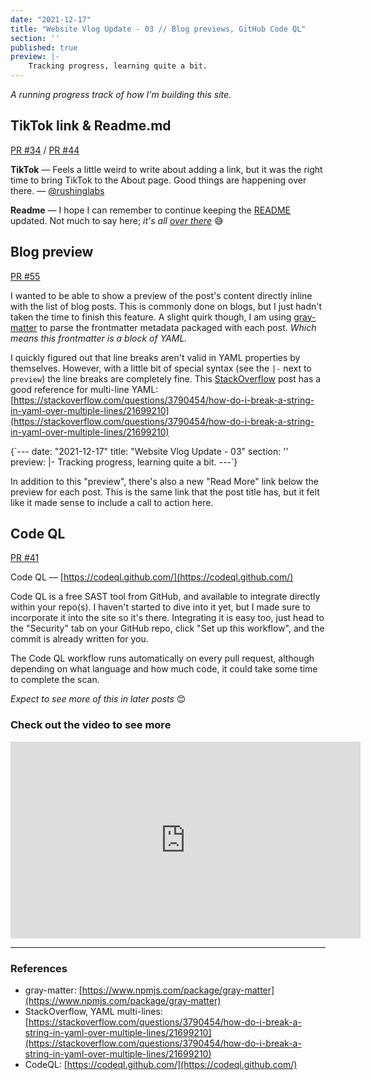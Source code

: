```yaml
---
date: "2021-12-17"
title: "Website Vlog Update - 03 // Blog previews, GitHub Code QL"
section: ''
published: true
preview: |-
    Tracking progress, learning quite a bit.
---
```


_A running progress track of how I'm building this site._

## TikTok link & Readme.md

[PR #34](https://github.com/meddlin/rushinglabs-blog-nextjs/pull/34) / [PR #44](https://github.com/meddlin/rushinglabs-blog-nextjs/pull/44)

**TikTok** &mdash; Feels a little weird to write about adding a link, but it was the right time to bring TikTok to 
the About page. Good things are happening over there. &mdash; [@rushinglabs](https://www.tiktok.com/@rushinglabs?lang=en)

**Readme** &mdash; I hope I can remember to continue keeping the [README](https://github.com/meddlin/rushinglabs-blog-nextjs#readme) 
updated. Not much to say here; _it's all [over there](https://github.com/meddlin/rushinglabs-blog-nextjs#readme)_ 😅

<CenteredImage 
    srcUrl="https://meddlin-web.s3.us-east-2.amazonaws.com/2021-12_site-vlog-03/screenshot_tiktok-icon.png"
    height="175"
    width="674"
    alt="social icons with TikTok circled"
    caption="Check the About page!"
/>

## Blog preview

[PR #55](https://github.com/meddlin/rushinglabs-blog-nextjs/pull/55)

I wanted to be able to show a preview of the post's content directly inline with the list of blog posts. This is 
commonly done on blogs, but I just hadn't taken the time to finish this feature. A slight quirk though,
I am using [gray-matter](https://www.npmjs.com/package/gray-matter) to parse the frontmatter metadata packaged 
with each post. _Which means this frontmatter is a block of YAML._

I quickly figured out that line breaks aren't valid in YAML properties by themselves. However, with a little 
bit of special syntax (see the `|-` next to `preview`) the line breaks are completely fine. This 
[StackOverflow](https://stackoverflow.com/questions/3790454/how-do-i-break-a-string-in-yaml-over-multiple-lines/21699210) 
post has a good reference for multi-line YAML: 
[https://stackoverflow.com/questions/3790454/how-do-i-break-a-string-in-yaml-over-multiple-lines/21699210](https://stackoverflow.com/questions/3790454/how-do-i-break-a-string-in-yaml-over-multiple-lines/21699210)

<MyHighlighter language="bash">
{`---
date: "2021-12-17"
title: "Website Vlog Update - 03"
section: ''
preview: |-
    Tracking progress, learning quite a bit.
---`}
</MyHighlighter>


In addition to this "preview", there's also a new "Read More" link below the preview for each post. This is the 
same link that the post title has, but it felt like it made sense to include a call to action here.

<CenteredImage 
    srcUrl="https://meddlin-web.s3.us-east-2.amazonaws.com/2021-12_site-vlog-03/screenshot_blog-preview.png"
    height="376"
    width="793"
    alt="screenshot of blog post with pen marking"
    caption="The preview and 'Read More' link are on every post listing now."
/>

## Code QL

[PR #41](https://github.com/meddlin/rushinglabs-blog-nextjs/pull/41)

Code QL &mdash; [https://codeql.github.com/](https://codeql.github.com/)

Code QL is a free SAST tool from GitHub, and available to integrate directly within your repo(s). I 
haven't started to dive into it yet, but I made sure to incorporate it into the site so it's there. Integrating it 
is easy too, just head to the "Security" tab on your GitHub repo, click "Set up this workflow", and the commit 
is already written for you.

The Code QL workflow runs automatically on every pull request, although depending on what language and how much 
code, it could take some time to complete the scan.

_Expect to see more of this in later posts_ 😊

<CenteredImage 
    srcUrl="https://meddlin-web.s3.us-east-2.amazonaws.com/2021-12_site-vlog-03/screenshot_codeql.png"
    height="344"
    width="882"
    alt="screenshot of Code QL workflow on GitHub"
    caption="You can find this on the 'Security' tab for GitHub repos."
/>

### Check out the video to see more

<iframe width="560" height="315" src="https://www.youtube.com/embed/UBrNO4va02M" title="YouTube video player" 
frameborder="0" allow="accelerometer; autoplay; clipboard-write; encrypted-media; gyroscope; picture-in-picture" 
allowfullscreen></iframe>

<hr />

### References

- gray-matter: [https://www.npmjs.com/package/gray-matter](https://www.npmjs.com/package/gray-matter)
- StackOverflow, YAML multi-lines: [https://stackoverflow.com/questions/3790454/how-do-i-break-a-string-in-yaml-over-multiple-lines/21699210](https://stackoverflow.com/questions/3790454/how-do-i-break-a-string-in-yaml-over-multiple-lines/21699210)
- CodeQL: [https://codeql.github.com/](https://codeql.github.com/)
